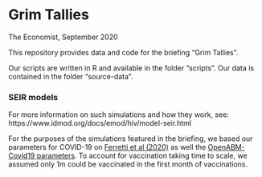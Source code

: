 # Grim Tallies
The Economist, September 2020

This repository provides data and code for the briefing "Grim Tallies". 

Our scripts are written in R and available in the folder "scripts". Our data is contained in the folder "source-data".


### SEIR models

For more information on such simulations and how they work, see: https://www.idmod.org/docs/emod/hiv/model-seir.html

For the purposes of the simulations featured in the briefing, we based our parameters for COVID-19 on [Ferretti et al (2020)](https://www.medrxiv.org/content/10.1101/2020.09.04.20188516v2) as well the [OpenABM-Covid19 parameters](https://github.com/BDI-pathogens/OpenABM-Covid19/blob/master/tests/data/baseline_parameters_transpose.csv). To account for vaccination taking time to scale, we assumed only 1m could be vaccinated in the first month of vaccinations. 